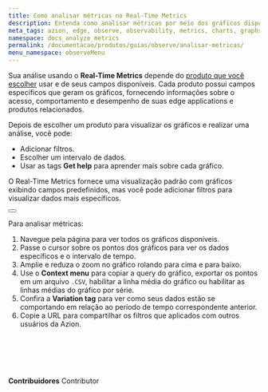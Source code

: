 ```yaml
---
title: Como analisar métricas no Real-Time Metrics
description: Entenda como analisar métricas por meio dos gráficos disponíveis.
meta_tags: azion, edge, observe, observability, metrics, charts, graphs
namespace: docs_analyze_metrics
permalink: /documentacao/produtos/guias/observe/analisar-metricas/
menu_namespace: observeMenu
---
```



Sua análise usando o **Real-Time Metrics** depende do [produto que você escolher](/pt-br/documentacao/produtos/real-time-metrics/#escolha-de-produto-para-visualizar-metricas) usar e de seus campos disponíveis. Cada produto possui campos específicos que geram os gráficos, fornecendo informações sobre o acesso, comportamento e desempenho de suas edge applications e produtos relacionados.

Depois de escolher um produto para visualizar os gráficos e realizar uma análise, você pode:

- Adicionar filtros.
- Escolher um intervalo de dados.
- Usar as tags **Get help** para aprender mais sobre cada gráfico.

O Real-Time Metrics fornece uma visualização padrão com gráficos exibindo campos predefinidos, mas você pode adicionar filtros para visualizar dados mais específicos.

<Button href="/pt-bt/documentacao/produtos/guias/observe/adicionar-filtros-metrics/" text="consulte o guia sobre adicionar filtros" variant="secondary" target="_blank"></Button>

Para analisar métricas:

1. Navegue pela página para ver todos os gráficos disponíveis.
2. Passe o cursor sobre os pontos dos gráficos para ver os dados específicos e o intervalo de tempo.
3. Amplie e reduza o zoom no gráfico rolando para cima e para baixo.
4. Use o **Context menu** para copiar a query do gráfico, exportar os pontos em um arquivo `.CSV`, habilitar a linha média do gráfico ou habilitar as linhas médias do gráfico por série.
5. Confira a **Variation tag** para ver como seus dados estão se comportando em relação ao período de tempo correspondente anterior.
6. Copie a URL para compartilhar os filtros que aplicados com outros usuários da Azion.

<br /><br />
---


**Contribuidores** <ContributorList>Contributor</ContributorList>
